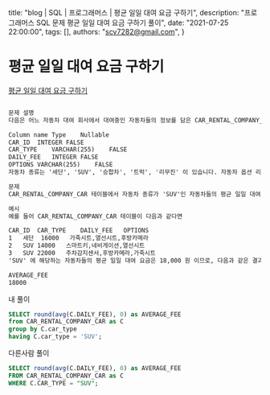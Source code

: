   title: "blog | SQL | 프로그래머스 | 평균 일일 대여 요금 구하기",
  description: "프로그래머스 SQL 문제 평균 일일 대여 요금 구하기 풀이",
  date: "2021-07-25 22:00:00",
  tags: [],
  authors: "scv7282@gmail.com",
}

# 평균 일일 대여 요금 구하기

[평균 일일 대여 요금 구하기](https://school.programmers.co.kr/learn/courses/30/lessons/151136)

```txt

문제 설명
다음은 어느 자동차 대여 회사에서 대여중인 자동차들의 정보를 담은 CAR_RENTAL_COMPANY_CAR 테이블입니다. CAR_RENTAL_COMPANY_CAR 테이블은 아래와 같은 구조로 되어있으며, CAR_ID, CAR_TYPE, DAILY_FEE, OPTIONS 는 각각 자동차 ID, 자동차 종류, 일일 대여 요금(원), 자동차 옵션 리스트를 나타냅니다.

Column name	Type	Nullable
CAR_ID	INTEGER	FALSE
CAR_TYPE	VARCHAR(255)	FALSE
DAILY_FEE	INTEGER	FALSE
OPTIONS	VARCHAR(255)	FALSE
자동차 종류는 '세단', 'SUV', '승합차', '트럭', '리무진' 이 있습니다. 자동차 옵션 리스트는 콤마(',')로 구분된 키워드 리스트(예: '열선시트', '스마트키', '주차감지센서')로 되어있으며, 키워드 종류는 '주차감지센서', '스마트키', '네비게이션', '통풍시트', '열선시트', '후방카메라', '가죽시트' 가 있습니다.

문제
CAR_RENTAL_COMPANY_CAR 테이블에서 자동차 종류가 'SUV'인 자동차들의 평균 일일 대여 요금을 출력하는 SQL문을 작성해주세요. 이때 평균 일일 대여 요금은 소수 첫 번째 자리에서 반올림하고, 컬럼명은 AVERAGE_FEE 로 지정해주세요.

예시
예를 들어 CAR_RENTAL_COMPANY_CAR 테이블이 다음과 같다면

CAR_ID	CAR_TYPE	DAILY_FEE	OPTIONS
1	세단	16000	가죽시트,열선시트,후방카메라
2	SUV	14000	스마트키,네비게이션,열선시트
3	SUV	22000	주차감지센서,후방카메라,가죽시트
'SUV' 에 해당하는 자동차들의 평균 일일 대여 요금은 18,000 원 이므로, 다음과 같은 결과가 나와야 합니다.

AVERAGE_FEE
18000
```

내 풀이

```sql
SELECT round(avg(C.DAILY_FEE), 0) as AVERAGE_FEE
from CAR_RENTAL_COMPANY_CAR as C
group by C.car_type
having C.car_type = 'SUV';
```

다른사람 풀이

```sql
SELECT round(avg(C.DAILY_FEE), 0) as AVERAGE_FEE
FROM CAR_RENTAL_COMPANY_CAR as C
WHERE C.CAR_TYPE = "SUV";
```
